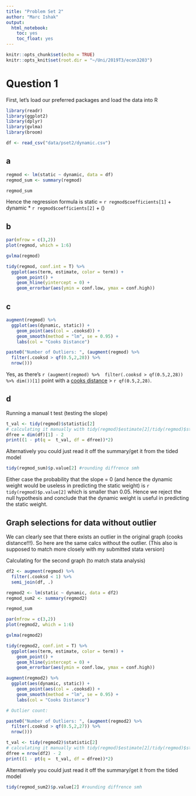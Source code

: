---
title: "Problem Set 2"
author: "Marc Ishak"
output:
  html_notebook:
    toc: yes
    toc_float: yes
---

```{r setup, include=FALSE}
knitr::opts_chunk$set(echo = TRUE)
knitr::opts_knit$set(root.dir = "~/Uni/2019T3/econ3203")

```

# Question 1
First, let's load our preferred packages and load the data into R
```{r}
library(readr)
library(ggplot2)
library(dplyr)
library(gvlma)
library(broom)

df <- read_csv("data/pset2/dynamic.csv")  

```

## a

```{r}

regmod <- lm(static ~ dynamic, data = df)
regmod_sum <- summary(regmod)

regmod_sum

```
Hence the regression formula is static = `r regmod$coefficients[1]` + dynamic * `r regmod$coefficients[2]` + \(\epsilon\)

## b 

```{r, fig.width=8, fig.asp=1.5}
par(mfrow = c(3,2))
plot(regmod, which = 1:6)
```
```{r}
gvlma(regmod)

tidy(regmod, conf.int = T) %>% 
  ggplot(aes(term, estimate, color = term)) +
    geom_point() +
    geom_hline(yintercept = 0) +
    geom_errorbar(aes(ymin = conf.low, ymax = conf.high)) 

```


##  c

```{r}
augment(regmod) %>%
  ggplot(aes(dynamic, static)) + 
    geom_point(aes(col = .cooksd)) +
    geom_smooth(method = "lm", se = 0.95) +
    labs(col = "Cooks Distance")

paste0("Number of Outliers: ", (augment(regmod) %>% 
  filter(.cooksd > qf(0.5,2,28)) %>% 
  nrow()))

```

Yes, as there's `r (augment(regmod) %>%  filter(.cooksd > qf(0.5,2,28)) %>% dim())[1]` point with a [cooks distance](https://en.wikipedia.org/wiki/Cook%27s_distance)  >  `r qf(0.5,2,28)`.


## d
Running a manual t test (testing the slope)

```{r}
t_val <- tidy(regmod)$statistic[2] 
# calculating it manually with tidy(regmod)$estimate[2]/tidy(regmod)$std.error[2] also works
dfree = dim(df)[1] - 2
print((1 - pt(q =  t_val, df = dfree))*2)
```

Alternatively you could just read it off the summary/get it from the tided model
```{r}
tidy(regmod_sum)$p.value[2] #rounding diffrence smh
```

Either case the probability that the slope = 0 (and hence the dynamic weight would be useless in predicting the static weight) is  `r tidy(regmod)$p.value[2]` which is smaller than 0.05. Hence we reject the null hypothesis and conclude that the dynamic weight is useful in predicting the static weight.

## Graph selections for data without outlier

We can clearly see that there exists an outlier in the original graph (cooks distance!!!). So here are the same calcs without the outlier. (This also is supposed to match more closely with my submitted stata version)

Calculating for the second graph (to match stata analysis)

```{r}

df2 <- augment(regmod) %>%
  filter(.cooksd < 1) %>% 
  semi_join(df, .)

regmod2 <- lm(static ~ dynamic, data = df2)
regmod_sum2 <- summary(regmod2)

regmod_sum
```

```{r, fig.width=8, fig.asp=1.5}
par(mfrow = c(3,2))
plot(regmod2, which = 1:6)
```
```{r}
gvlma(regmod2)

tidy(regmod2, conf.int = T) %>% 
  ggplot(aes(term, estimate, color = term)) +
    geom_point() +
    geom_hline(yintercept = 0) +
    geom_errorbar(aes(ymin = conf.low, ymax = conf.high)) 

```

```{r}
augment(regmod2) %>%
  ggplot(aes(dynamic, static)) + 
    geom_point(aes(col = .cooksd)) +
    geom_smooth(method = "lm", se = 0.95) +
    labs(col = "Cooks Distance")

# Outlier count:

paste0("Number of Outliers: ", (augment(regmod2) %>% 
  filter(.cooksd > qf(0.5,2,27)) %>% 
  nrow()))


```



```{r}
t_val <- tidy(regmod2)$statistic[2] 
# calculating it manually with tidy(regmod)$estimate[2]/tidy(regmod)$std.error[2] also works
dfree = nrow(df2) - 2
print((1 - pt(q =  t_val, df = dfree))*2)
```

Alternatively you could just read it off the summary/get it from the tided model
```{r}
tidy(regmod_sum2)$p.value[2] #rounding diffrence smh
```